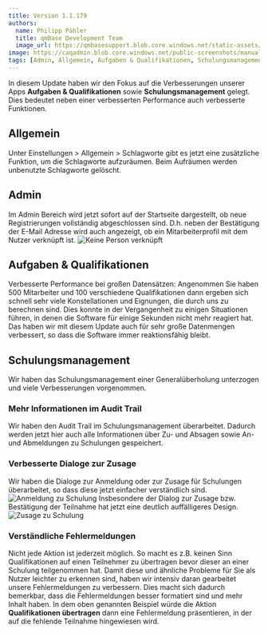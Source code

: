 ---
title: Version 1.1.179
authors:
  name: Philipp Pähler
  title: qmBase Development Team
  image_url: https://qmbasesupport.blob.core.windows.net/static-assets/img/persons/paehler_round.png
image: https://caqadmin.blob.core.windows.net/public-screenshots/manual-screenshots/Screenshot2022-09-28_training_ConfirmAttendance.png
tags: [Admin, Allgemein, Aufgaben & Qualifikationen, Schulungsmanagement]
---

In diesem Update haben wir den Fokus auf die Verbesserungen unserer Apps **Aufgaben & Qualifikationen** sowie **Schulungsmanagement** gelegt.
Dies bedeutet neben einer verbesserten Performance auch verbesserte Funktionen.

<!--truncate-->

## Allgemein

Unter Einstellungen > Allgemein > Schlagworte gibt es jetzt eine zusätzliche Funktion, um die Schlagworte aufzuräumen.
Beim Aufräumen werden unbenutzte Schlagworte gelöscht.

## Admin

Im Admin Bereich wird jetzt sofort auf der Startseite dargestellt, ob neue Registrierungen vollständig abgeschlossen sind.
D.h. neben der Bestätigung der E-Mail Adresse wird auch angezeigt, ob ein Mitarbeiterprofil mit dem Nutzer verknüpft ist.
![Keine Person verknüpft](https://caqadmin.blob.core.windows.net/public-screenshots/manual-screenshots/Screenshot2022-09-28noPersonConnected.png)

## Aufgaben & Qualifikationen

Verbesserte Performance bei großen Datensätzen:
Angenommen Sie haben 500 Mitarbeiter und 100 verschiedene Qualifikationen dann ergeben sich schnell sehr viele Konstellationen und Eignungen, die durch uns zu berechnen sind.
Dies konnte in der Vergangenheit zu einigen Situationen führen, in denen die Software für einige Sekunden nicht mehr reagiert hat.
Das haben wir mit diesem Update auch für sehr große Datenmengen verbessert, so dass die Software immer reaktionsfähig bleibt.

## Schulungsmanagement

Wir haben das Schulungsmanagement einer Generalüberholung unterzogen und viele Verbesserungen vorgenommen.

### Mehr Informationen im Audit Trail

Wir haben den Audit Trail im Schulungsmanagement überarbeitet. Dadurch werden jetzt hier auch alle Informationen über Zu- und Absagen sowie An- und Abmeldungen zu Schulungen gespeichert.

### Verbesserte Dialoge zur Zusage

Wir haben die Dialoge zur Anmeldung oder zur Zusage für Schulungen überarbeitet, so dass diese jetzt einfacher verständlich sind.
![Anmeldung zu Schulung](https://caqadmin.blob.core.windows.net/public-screenshots/manual-screenshots/Screenshot2022-09-28_trainingSignup.png)
Insbesondere der Dialog zur Zusage bzw. Bestätigung der Teilnahme hat jetzt eine deutlich auffälligeres Design.
![Zusage zu Schulung](https://caqadmin.blob.core.windows.net/public-screenshots/manual-screenshots/Screenshot2022-09-28_training_ConfirmAttendance.png)

### Verständliche Fehlermeldungen

Nicht jede Aktion ist jederzeit möglich. So macht es z.B. keinen Sinn Qualifikationen auf einen Teilnehmer zu übertragen bevor dieser an einer Schulung teilgenommen hat.
Damit diese und ähnliche Probleme für Sie als Nutzer leichter zu erkennen sind, haben wir intensiv daran gearbeitet unsere Fehlermeldungen zu verbessern.
Dies macht sich dadurch bemerkbar, dass die Fehlermeldungen besser formatiert sind und mehr Inhalt haben.
In dem oben genannten Beispiel würde die Aktion **Qualifikationen übertragen** dann eine Fehlermeldung präsentieren, in der auf die fehlende Teilnahme hingewiesen wird.
